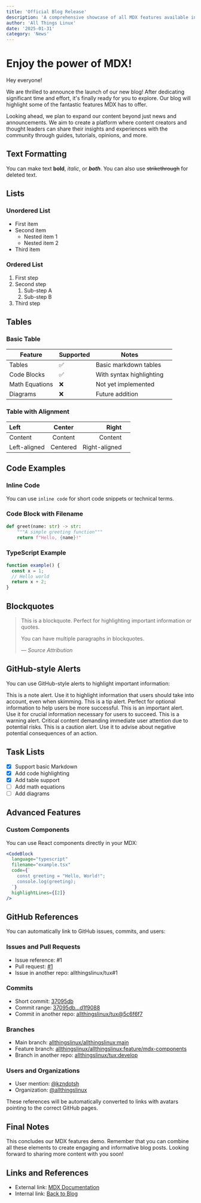 ```yaml
---
title: 'Official Blog Release'
description: 'A comprehensive showcase of all MDX features available in our new blog'
author: 'All Things Linux'
date: '2025-01-31'
category: 'News'
---
```



# Enjoy the power of MDX!

Hey everyone!

We are thrilled to announce the launch of our new blog! After dedicating significant time and effort, it's finally ready for you to explore. Our blog will highlight some of the fantastic features MDX has to offer.

Looking ahead, we plan to expand our content beyond just news and announcements. We aim to create a platform where content creators and thought leaders can share their insights and experiences with the community through guides, tutorials, opinions, and more.

## Text Formatting

You can make text **bold**, _italic_, or **_both_**. You can also use ~~strikethrough~~ for deleted text.

## Lists

### Unordered List

- First item
- Second item
  - Nested item 1
  - Nested item 2
- Third item

### Ordered List

1. First step
2. Second step
   1. Sub-step A
   2. Sub-step B
3. Third step

## Tables

### Basic Table

| Feature        | Supported | Notes                    |     |
| -------------- | --------- | ------------------------ | --- |
| Tables         | ✅        | Basic markdown tables    |     |
| Code Blocks    | ✅        | With syntax highlighting |     |
| Math Equations | ❌        | Not yet implemented      |     |
| Diagrams       | ❌        | Future addition          |     |

### Table with Alignment

| Left         |  Center  |         Right |     |
| :----------- | :------: | ------------: | --- |
| Content      | Content  |       Content |     |
| Left-aligned | Centered | Right-aligned |     |

## Code Examples

### Inline Code

You can use `inline code` for short code snippets or technical terms.

### Code Block with Filename

```py filename=hello.py {1-3}
def greet(name: str) -> str:
    """A simple greeting function"""
    return f"Hello, {name}!"
```

### TypeScript Example

```ts {1,3-4} showLineNumbers
function example() {
  const x = 1;
  // Hello world
  return x + 2;
}
```

## Blockquotes

> This is a blockquote. Perfect for highlighting important information or quotes.
>
> You can have multiple paragraphs in blockquotes.
>
> — _Source Attribution_

## GitHub-style Alerts

You can use GitHub-style alerts to highlight important information:

<Alert type="note">
  This is a note alert. Use it to highlight information that users should take
  into account, even when skimming.
</Alert>

<Alert type="tip">
  This is a tip alert. Perfect for optional information to help users be more
  successful.
</Alert>

<Alert type="important">
  This is an important alert. Use it for crucial information necessary for users
  to succeed.
</Alert>

<Alert type="warning">
  This is a warning alert. Critical content demanding immediate user attention
  due to potential risks.
</Alert>

<Alert type="caution">
  This is a caution alert. Use it to advise about negative potential
  consequences of an action.
</Alert>

## Task Lists

- [x] Support basic Markdown
- [x] Add code highlighting
- [x] Add table support
- [ ] Add math equations
- [ ] Add diagrams

## Advanced Features

### Custom Components

You can use React components directly in your MDX:

```jsx filename="example.tsx"
<CodeBlock
  language="typescript"
  filename="example.tsx"
  code={`
    const greeting = "Hello, World!";
    console.log(greeting);
  `}
  highlightLines={[2]}
/>
```

## GitHub References

You can automatically link to GitHub issues, commits, and users:

### Issues and Pull Requests

- Issue reference: #1
- Pull request: [#1](https://github.com/allthingslinux/allthingslinux/pull/1)
- Issue in another repo: allthingslinux/tux#1

### Commits

- Short commit: [37095db](https://github.com/allthingslinux/allthingslinux/commit/37095db)
- Commit range: [37095db...d1f9088](https://github.com/allthingslinux/allthingslinux/compare/37095db...d1f9088)
- Commit in another repo: [allthingslinux/tux@5c6f6f7](https://github.com/allthingslinux/tux/commit/5c6f6f7)

### Branches

- Main branch: [allthingslinux/allthingslinux:main](https://github.com/allthingslinux/allthingslinux/tree/main)
- Feature branch: [allthingslinux/allthingslinux:feature/mdx-components](https://github.com/allthingslinux/allthingslinux/tree/feature/mdx-components)
- Branch in another repo: [allthingslinux/tux:develop](https://github.com/allthingslinux/tux/tree/develop)

### Users and Organizations

- User mention: [@kzndotsh](https://github.com/kzndotsh)
- Organization: [@allthingslinux](https://github.com/orgs/allthingslinux)

These references will be automatically converted to links with avatars pointing to the correct GitHub pages.

## Final Notes

This concludes our MDX features demo. Remember that you can combine all these elements to create engaging and informative blog posts. Looking forward to sharing more content with you soon!

## Links and References

- External link: [MDX Documentation](https://mdxjs.com/)
- Internal link: [Back to Blog](/blog)
